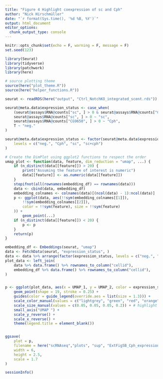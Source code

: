 ```yaml
---
title: "Figure 4 Highlight coexpression of sc and Cph"
author: "Nick Hirschmüller"
date: "`r format(Sys.time(), '%d %B, %Y')`"
output: html_document
editor_options: 
  chunk_output_type: console
---
```


```r
knitr::opts_chunk$set(echo = F, warning = F, message = F)
set.seed(123)
```


```r
library(Seurat)
library(tidyverse)
library(patchwork)
library(here)

# source plotting theme
source(here("plot_theme.R"))
source(here("helper_functions.R"))
```


```r
seurat <- readRDS(here("output", "Ctrl_NotchKO_integrated_scent.rds"))

seurat@meta.data$expression_status <- case_when(
    (seurat@assays$RNA@counts["sc", ] > 0 & seurat@assays$RNA@counts["CG9650", ] > 0) ~ "sc+cph",
    seurat@assays$RNA@counts["sc", ] > 0 ~ "sc",
    seurat@assays$RNA@counts["CG9650", ] > 0 ~ "Cph",
    T ~ "neg."
)

seurat@meta.data$expression_status <- factor(seurat@meta.data$expression_status,
    levels = c("neg.", "Cph", "sc", "sc+cph")
)

# Create the DimPlot using ggplot2 functions to respect the order
umap_plot <- function(data, feature, dim_reduction = "umap", ...) {
    if (n_distinct(data[[feature]]) > 20) {
        print("Assuming the feature of interest is numeric")
        data[[feature]] <- as.numeric(data[[feature]])
    }
    stopifnot(all(rownames(embedding_df) == rownames(data)))
    data <- cbind(data, embedding_df)
    embedding_colnames <- colnames(data)[(ncol(data) - 1):ncol(data)]
    p <- ggplot(data, aes(!!sym(embedding_colnames[[1]]),
        !!sym(embedding_colnames[[2]]),
        color = !!sym(feature), size = !!sym(feature)
    )) +
        geom_point(...)
    if (n_distinct(data[[feature]]) < 20) {
        p <- p
    }
    return(p)
}

embedding_df <- Embeddings(seurat, "umap")
data <- FetchData(seurat, "expression_status", )
data <- data %>% arrange(factor(expression_status, levels = c("neg.", "Cph", "sc", "sc+cph")))
plot_data <- left_join(
    data %>% data.frame() %>% rownames_to_column("cellid"),
    embedding_df %>% data.frame() %>% rownames_to_column("cellid"),
)


p <- ggplot(plot_data, aes(x = UMAP_1, y = UMAP_2, color = expression_status, size = expression_status)) +
    geom_point(shape = 19, stroke = 0.25) +
    guides(color = guide_legend(override.aes = list(size = 1.3))) +
    scale_color_manual(values = c("lightgrey", "green", "red", "orange")) +
    scale_size_manual(values = c(0.05, 0.05, 0.05, 0.2)) + # highlight cells that express both
    small_axis("UMAP ") +
    scale_y_reverse() +
    scale_x_reverse() +
    theme(legend.title = element_blank())


ggsave(
    plot = p,
    filename = here("scRNAseq","plots", "sup", "ExtFig5B_Cph_expression.pdf"),
    width = 6,
    height = 2.5,
    scale = 1.7
)
```


```r
sessionInfo()
```



